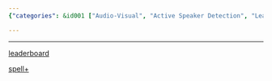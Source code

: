 ```yaml
---
{"categories": &id001 ["Audio-Visual", "Active Speaker Detection", "Leaderboard", "SPL+", "Speech Recognition", "Advancements in Technology", "Identifying Speakers"], "category": "Speaker Detection", "date": "2022-09-17 11:20:08", "description": "This article explores the advancements in audio-visual active speaker detection technology, discussing recent developments and potential references to a leaderboard and SPL+. The article delves into the identification of speakers within an audiovisual context and how these technologies are evolving.", "tags": *id001, "title": "audio-visual active speaker detection"}

---
```


------

[leaderboard](https://paperswithcode.com/sota/audio-visual-active-speaker-detection-on-ava)

[spell+](https://paperswithcode.com/sota/audio-visual-active-speaker-detection-on-ava)

